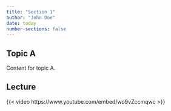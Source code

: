 ```yaml
---
title: "Section 1"
author: "John Doe"
date: today
number-sections: false
---
```


## Topic A

Content for topic A.

## Lecture

{{< video https://www.youtube.com/embed/wo9vZccmqwc >}}

